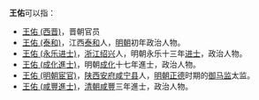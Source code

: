 '''王佑'''可以指：
* [[王佑_(西晋)|王佑 (西晋)]]，晋朝官员
* [[王佑_(泰和)|王佑 (泰和)]]，江西[[泰和|泰和]]人，[[明朝|明朝]]初年政治人物。
* [[王佑_(永乐进士)|王佑 (永乐进士)]]，[[浙江|浙江]][[绍兴|绍兴]]人，明朝永乐十三年[[进士|进士]]，政治人物。
* [[王佑_(成化進士)|王佑 (成化進士)]]，明朝[[成化|成化]]十七年進士，政治人物。
* [[王佑_(明朝宦官)|王佑 (明朝宦官)]]，[[陕|陕]][[西安府|西安府]][[咸宁县_(唐朝)|咸宁县]]人，[[明朝|明朝]][[正德_(明朝)|正德]]时期的[[御马监|御马监]]太监。
* [[王佑_(咸豐進士)|王佑 (咸豐進士)]]，[[清朝|清朝]][[咸丰_(年号)|咸豐]]三年進士，政治人物。

{{disambig|Cat=二字王姓人名消歧義|you}}